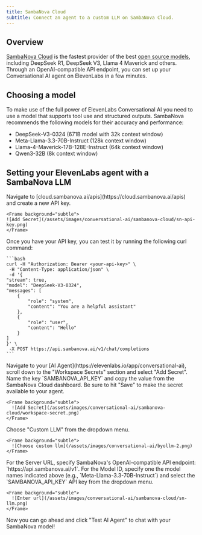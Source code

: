 ```yaml
---
title: SambaNova Cloud
subtitle: Connect an agent to a custom LLM on SambaNova Cloud.
---
```


## Overview

[SambaNova Cloud](https://cloud.sambanova.ai) is the fastest provider of the best [open source models](https://docs.sambanova.ai/cloud/docs/get-started/supported-models), including DeepSeek R1, DeepSeek V3, Llama 4 Maverick and others. Through an
OpenAI-compatible API endpoint, you can set up your Conversational AI agent on ElevenLabs in a few minutes.

## Choosing a model

To make use of the full power of ElevenLabs Conversational AI you need to use a model that supports tool use and structured outputs. SambaNova recommends the following models for their accuracy and performance:

- DeepSeek-V3-0324 (671B model with 32k context window)
- Meta-Llama-3.3-70B-Instruct (128k context window)
- Llama-4-Maverick-17B-128E-Instruct (64k context window)
- Qwen3-32B (8k context window)

## Setting your ElevenLabs agent with a SambaNova LLM

<Steps>
  <Step>
    Navigate to [cloud.sambanova.ai/apis](https://cloud.sambanova.ai/apis) and create a new API key.

    <Frame background="subtle">
    ![Add Secret](/assets/images/conversational-ai/sambanova-cloud/sn-api-key.png)
    </Frame>

  </Step>
  <Step>
    Once you have your API key, you can test it by running the following curl command:

    ```bash
    curl -H "Authorization: Bearer <your-api-key>" \
     -H "Content-Type: application/json" \
     -d '{
	"stream": true,
	"model": "DeepSeek-V3-0324",
	"messages": [
		{
			"role": "system",
			"content": "You are a helpful assistant"
		},
		{
			"role": "user",
			"content": "Hello"
		}
	]
	}' \
     -X POST https://api.sambanova.ai/v1/chat/completions
    ```

  </Step>
  <Step>
    Navigate to your [AI Agent](https://elevenlabs.io/app/conversational-ai), scroll down to the "Workspace Secrets" section and select "Add Secret". Name the key `SAMBANOVA_API_KEY` and copy the value from the SambaNova Cloud dashboard. Be sure to hit "Save" to make the secret available to your agent.

    <Frame background="subtle">
      ![Add Secret](/assets/images/conversational-ai/sambanova-cloud/workspace-secret.png)
    </Frame>

  </Step>
  <Step>
    Choose "Custom LLM" from the dropdown menu.
    
    <Frame background="subtle">
      ![Choose custom llm](/assets/images/conversational-ai/byollm-2.png)
    </Frame>
  </Step>
  <Step>
    For the Server URL, specify SambaNova's OpenAI-compatible API endpoint: `https://api.sambanova.ai/v1`. For the Model ID, specify one the model names indicated above (e.g., `Meta-Llama-3.3-70B-Instruct`) and select the `SAMBANOVA_API_KEY` API key from the dropdown menu.

    <Frame background="subtle">
      ![Enter url](/assets/images/conversational-ai/sambanova-cloud/sn-llm.png)
    </Frame>

  </Step>
  <Step>
   Now you can go ahead and click "Test AI Agent" to chat with your SambaNova model!
  </Step>
</Steps>
